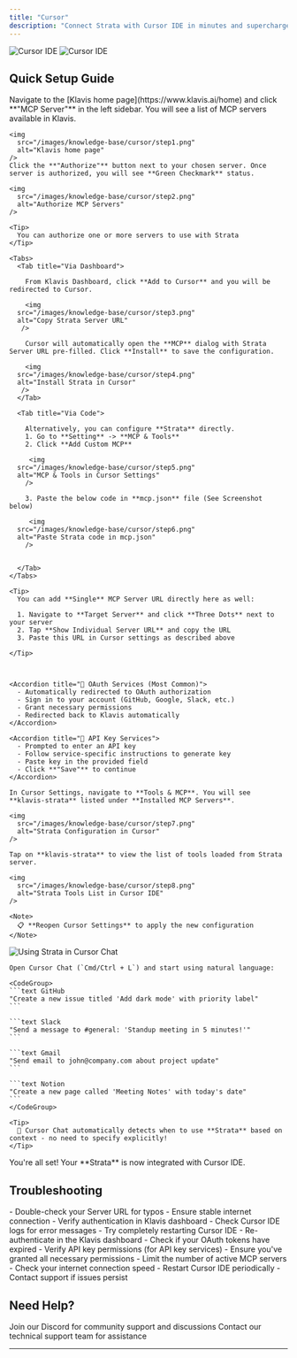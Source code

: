```yaml
---
title: "Cursor"
description: "Connect Strata with Cursor IDE in minutes and supercharge your AI coding experience"
---
```

<img
  className="block dark:hidden"
  src="/images/knowledge-base/cursor/Cursor.png"
  alt="Cursor IDE"
/>
<img
  className="hidden dark:block"
  src="/images/knowledge-base/cursor/Cursor.png"
  alt="Cursor IDE"
/>

## Quick Setup Guide

<Steps>
  <Step title="Authorize MCP Servers to Use with Strata">
    Navigate to the [Klavis home page](https://www.klavis.ai/home) and click **"MCP Server"** in the left sidebar. You will see a list of MCP servers available in Klavis.

    <img
      src="/images/knowledge-base/cursor/step1.png"
      alt="Klavis home page"
    />    
    Click the **"Authorize"** button next to your chosen server. Once server is authorized, you will see **Green Checkmark** status.

    <img
      src="/images/knowledge-base/cursor/step2.png"
      alt="Authorize MCP Servers"
    />

    <Tip>
      You can authorize one or more servers to use with Strata
    </Tip>

  </Step>

  <Step title="Configure Cursor IDE with Strata">

    <Tabs>
      <Tab title="Via Dashboard">

        From Klavis Dashboard, click **Add to Cursor** and you will be redirected to Cursor.

        <img
      src="/images/knowledge-base/cursor/step3.png"
      alt="Copy Strata Server URL"
       />

        Cursor will automatically open the **MCP** dialog with Strata Server URL pre-filled. Click **Install** to save the configuration.

        <img
      src="/images/knowledge-base/cursor/step4.png"
      alt="Install Strata in Cursor"
       />
      </Tab>

      <Tab title="Via Code">

        Alternatively, you can configure **Strata** directly.
        1. Go to **Setting** -> **MCP & Tools**
        2. Click **Add Custom MCP**

         <img
      src="/images/knowledge-base/cursor/step5.png"
      alt="MCP & Tools in Cursor Settings"
        />

        3. Paste the below code in **mcp.json** file (See Screenshot below)

         <img
      src="/images/knowledge-base/cursor/step6.png"
      alt="Paste Strata code in mcp.json"
        />
        

      </Tab>
    </Tabs>

    <Tip>
      You can add **Single** MCP Server URL directly here as well:

      1. Navigate to **Target Server** and click **Three Dots** next to your server
      2. Tap **Show Individual Server URL** and copy the URL
      3. Paste this URL in Cursor settings as described above

    </Tip>



    <Accordion title="🔐 OAuth Services (Most Common)">
      - Automatically redirected to OAuth authorization
      - Sign in to your account (GitHub, Google, Slack, etc.)
      - Grant necessary permissions
      - Redirected back to Klavis automatically
    </Accordion>
    
    <Accordion title="🔑 API Key Services">
      - Prompted to enter an API key
      - Follow service-specific instructions to generate key
      - Paste key in the provided field
      - Click **"Save"** to continue
    </Accordion>
  </Step>


  <Step title="Verify Tools Loading">

    In Cursor Settings, navigate to **Tools & MCP**. You will see **klavis-strata** listed under **Installed MCP Servers**.
     
    <img
      src="/images/knowledge-base/cursor/step7.png"
      alt="Strata Configuration in Cursor"
    />

    Tap on **klavis-strata** to view the list of tools loaded from Strata server.

    <img
      src="/images/knowledge-base/cursor/step8.png"
      alt="Strata Tools List in Cursor IDE"
    />

    <Note>
      📋 **Reopen Cursor Settings** to apply the new configuration
    </Note>
    
  </Step>

  <Step title="Start Using in Cursor Chat">
    <img
      src="/images/knowledge-base/cursor/step9.jpg"
      alt="Using Strata in Cursor Chat"
    />
    
    Open Cursor Chat (`Cmd/Ctrl + L`) and start using natural language:
    
    <CodeGroup>
    ```text GitHub
    "Create a new issue titled 'Add dark mode' with priority label"
    ```
    
    ```text Slack
    "Send a message to #general: 'Standup meeting in 5 minutes!'"
    ```
    
    ```text Gmail
    "Send email to john@company.com about project update"
    ```
    
    ```text Notion
    "Create a new page called 'Meeting Notes' with today's date"
    ```
    </CodeGroup>
    
    <Tip>
      🎯 Cursor Chat automatically detects when to use **Strata** based on context - no need to specify explicitly!
    </Tip>
  </Step>

  <Step title="Happy Building! 🎉">
    You're all set! Your **Strata** is now integrated with Cursor IDE.
  </Step>
</Steps>

## Troubleshooting

<AccordionGroup>
  <Accordion title="🔧 Tools Not Appearing">
    - Double-check your Server URL for typos
    - Ensure stable internet connection
    - Verify authentication in Klavis dashboard
    - Check Cursor IDE logs for error messages
    - Try completely restarting Cursor IDE
  </Accordion>
  
  <Accordion title="🔐 Authentication Issues">
    - Re-authenticate in the Klavis dashboard
    - Check if your OAuth tokens have expired
    - Verify API key permissions (for API key services)
    - Ensure you've granted all necessary permissions
  </Accordion>
  
  <Accordion title="⚡ Performance Issues">
    - Limit the number of active MCP servers
    - Check your internet connection speed
    - Restart Cursor IDE periodically
    - Contact support if issues persist
  </Accordion>
</AccordionGroup>

## Need Help?

<CardGroup cols={2}>
  <Card title="Community" icon="discord">
    Join our Discord for community support and discussions
  </Card>
  <Card title="Support" icon="headphones">
    Contact our technical support team for assistance
  </Card>
</CardGroup>

---